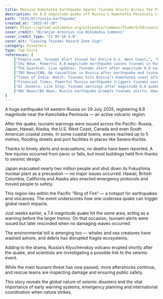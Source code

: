 ```yaml
---
title: Massive Kamchatka Earthquake Sparks Tsunami Alerts Across the Pacific
description: An 8.8 magnitude quake off Russia’s Kamchatka Peninsula triggered tsunami warnings from Japan to Hawaii – luckily with no reported deaths.
path: "2025/07/russia-earthquake"
created_at: "2025-07-30"
cover: https://upload.wikimedia.org/wikipedia/commons/thumb/5/58/Leaving_Tsunami_Hazard_Zone_Sign.jpg/960px-Leaving_Tsunami_Hazard_Zone_Sign.jpg?20211030001348
cover_credit: "Niranjan Arminius via Wikimedia Commons"
cover_credit_type: "CC BY-SA 4.0"
cover_alt: "Leaving Tsunami Hazard Zone Sign"
category: Disasters
type: Top Story
references: [
    ["People.com. Tsunami Alert Issued for Entire U.S. West Coast…", "https://people.com/tsunami-alert-issued-for-entire-u-s-west-coast-evacuation-order-issued-for‑honolulu‑after‑8‑7‑magnitude‑earthquake‑11781527"],
    ["Sky News. Powerful 8.8‑magnitude earthquake causes tsunami in Russia’s Far East", "https://news.sky.com/story/powerful‑8‑8‑magnitude‑earthquake‑causes‑tsunami‑in‑russias‑far‑east‑with‑warnings‑issued‑for‑japan‑hawaii‑and‑alaska‑13403770"],
    ["The Guardian. Live updates: Tsunami alert after magnitude 8.8 earthquake off Russian coast", "https://www.theguardian.com/world/live/2025/jul/30/tsunami‑alert‑pacific‑islands‑japan‑russia‑magnitude‑8‑earthquake‑follow‑live‑updates"],
    ["TBS News/CNN. No casualties in Russia after earthquake and tsunamis, Kremlin says", "https://www.tbsnews.net/world/no‑casualties‑earthquake‑or‑tsunamis‑russia‑kremlin‑says‑1200621"],
    ["Times of India. Watch: Tsunami hits Russia’s Kamchatka coast after 8.7 earthquake; whales washed ashore", "https://timesofindia.indiatimes.com/world/europe/watch‑tsunami‑hits‑russias‑kamchatka‑coast‑after‑8‑7‑earthquake‑waves‑up‑to‑4‑metres‑recorded/articleshow/122986495.cms"],
    ["Financial Times. Powerful Russia earthquake triggers tsunami warnings across Pacific", "https://www.ft.com/content/5486c4bd‑7db2‑43be‑a374‑f54d918309ed"],
    ["Al Jazeera. Live blog: Tsunami warnings after magnitude 8.8 quake off Russian east coast", "https://www.aljazeera.com/news/liveblog/2025/7/30/live‑tsunami‑warning‑after‑magnitude‑8‑6‑earthquake‑off‑russian‑east‑coast"],
    ["ABC News/CBS News. Russia earthquake prompts tsunami alerts; Hawaii lifts watch", "https://www.cbsnews.com/news/russia‑kamchatka‑peninsula‑earthquakes‑tsunami‑warning/"]
]
---
```


A huge earthquake hit eastern Russia on 29 July 2025, registering 8.8 magnitude near the Kamchatka Peninsula — an active volcanic region.<Pointer number="1" />

After the quake, tsunami warnings were issued across the Pacific: Russia, Japan, Hawaii, Alaska, the U.S. West Coast, Canada and even South American coastal zones.<Pointer number="2" /> In some coastal towns, waves reached up to 5 metres, flooding streets and port facilities in places like Severo‑Kurilsk.<Pointer number="3" />

Thanks to timely alerts and evacuations, no deaths have been reported.<Pointer number="4" /> A few injuries occurred from panic or falls, but most buildings held firm thanks to seismic design.<Pointer number="5" />

Japan evacuated nearly two million people and shut down its Fukushima nuclear plant as a precaution — no major issues occurred.<Pointer number="6" /> Hawaii, British Columbia, California and Alaska also enacted emergency protocols and moved people to safety.<Pointer number="2" />

This region lies within the Pacific “Ring of Fire” — a hotspot for earthquakes and volcanoes. The event underscores how one undersea quake can trigger global reach impacts.<Pointer number="7" />

Just weeks earlier, a 7.4 magnitude quake hit the same area, acting as a warning before the larger tremor.<Pointer number="8" /> On that occasion, tsunami alerts were issued but later rescinded when no damaging waves occurred.

The environmental toll is emerging too — whales and sea creatures have washed ashore, and debris has disrupted fragile ecosystems.<Pointer number="5" />

Adding to the drama, Russia’s Klyuchevskoy volcano erupted shortly after the quake, and scientists are investigating a possible link to the seismic event.<Pointer number="3" />

While the main tsunami threat has now passed, more aftershocks continue, and rescue teams are inspecting damage and ensuring public safety.<Pointer number="1" />

This story reveals the global nature of seismic disasters and the vital importance of early warning systems, emergency planning and international coordination when nature strikes.


